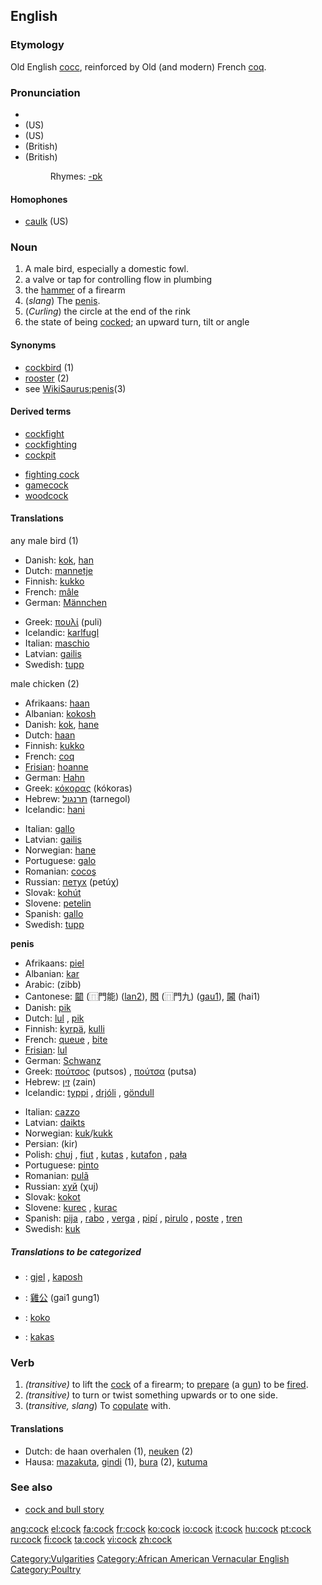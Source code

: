 ==English==

===Etymology===
Old English [[cocc]], reinforced by Old (and modern) French [[coq]].

===Pronunciation===
*{{AHD|kŏk, kôk}}
*(US) {{IPA|/kɒk/, /kɔːk/}}
*(US) {{SAMPA|/kQk/, /kO:k/}}
*(British) {{IPA|/kɒk/}}
*(British) {{SAMPA|/kQk/}}
*:Rhymes: [[Rhymes:English:-ɒk|-ɒk]]

====Homophones====
*[[caulk]] (US)

===Noun===
{{en-noun}}
# A male bird, especially a domestic fowl.
# a valve or tap for controlling flow in plumbing
# the [[hammer]] of a firearm
# (''slang'') The [[penis]].
# (''Curling'') the circle at the end of the rink
# the state of being [[cocked]]; an upward turn, tilt or angle

====Synonyms====
*[[cockbird]] (1)
*[[rooster]] (2)
*see [[WikiSaurus:penis]](3)

====Derived terms====
{{top}}
*[[cockfight]]
*[[cockfighting]]
*[[cockpit]]
{{mid}}
*[[fighting cock]]
*[[gamecock]]
*[[woodcock]]
{{bottom}}

====Translations====
;any male bird (1)
{{top}}
*Danish: [[kok]], [[han]]
*Dutch: [[mannetje]] {{n}}
*Finnish: [[kukko]]
*French: [[mâle]] {{m}}
*German: [[Männchen]] {{n}}
{{mid}}
*Greek: [[πουλί]] (puli) {{n}}
*Icelandic: [[karlfugl]] {{m}}
*Italian: [[maschio]] {{m}}
*Latvian: [[gailis]] {{m}}
*Swedish: [[tupp]]
{{bottom}}

;male chicken (2)
{{top}}
*Afrikaans: [[haan]] {{m}}
*Albanian: [[kokosh]] {{m}}
*Danish: [[kok]], [[hane]] {{c}}
*Dutch: [[haan]] {{m}}
*Finnish: [[kukko]]
*French: [[coq]] {{m}}
*[[Frisian]]: [[hoanne]]
*German: [[Hahn]] {{m}}
*Greek: [[κόκορας]] (kókoras) {{m}}
*Hebrew: [[תרנגול]] (tarnegol)
*Icelandic: [[hani]] {{m}}
{{mid}}
*Italian: [[gallo]] {{m}}
*Latvian: [[gailis]] {{m}}
*Norwegian: [[hane]] {{m}}
*Portuguese: [[galo]] {{m}}
*Romanian: [[cocoş]] {{m}}
*Russian: [[петух]] (petúχ) {{m}}
*Slovak: [[kohút]] {{m}}
*Slovene: [[petelin]] {{m}}
*Spanish: [[gallo]] {{m}}
*Swedish: [[tupp]]
{{bottom}}

'''penis'''
{{top}}
*Afrikaans: [[piel]]
*Albanian: [[kar]]
*Arabic: {{ARchar|[[زب]]}} (zibb)
*Cantonese: [[𨶙]] (⿵門能) ([[lan2]]), [[𨳊]] (⿵門九) ([[gau1]]), [[閪]] (hai1)
*Danish: [[pik]]
*Dutch: [[lul]] {{m}}, [[pik]] {{m}}
*Finnish: [[kyrpä]], [[kulli]]
*French: [[queue]] {{f}}, [[bite]] {{f}}
*[[Frisian]]: [[lul]]
*German: [[Schwanz]] {{m}}
*Greek: [[πούτσος]] (putsos) {{m}}, [[πούτσα]] (putsa) {{f}}
*Hebrew: [[זין]] (zain)
*Icelandic: [[typpi]] {{n}}, [[drjóli]] {{m}}, [[göndull]] {{m}}
{{mid}}
*Italian: [[cazzo]] {{m}}
*Latvian: [[daikts]] {{m}}
*Norwegian: [[kuk]]/[[kukk]] {{m}}
*Persian: {{FAchar|[[کیر]]}} (kir)
*Polish: [[chuj]] {{m}}, [[fiut]] {{m}}, [[kutas]] {{m}}, [[kutafon]] {{m}}, [[pała]] {{f}}
*Portuguese: [[pinto]] {{m}}
*Romanian: [[pulã]] {{f}}
*Russian: [[хуй#Russian|хуй]] (χuj) {{m}}
*Slovak: [[kokot]] {{m}}
*Slovene: [[kurec]] {{m}}, [[kurac]] {{m}}
*Spanish: [[pija]] {{f}}, [[rabo]] {{m}}, [[verga]] {{f}}, [[pipí]] {{m}}, [[pirulo]] {{m}}, [[poste]] {{m}}, [[tren]] {{m}}
*Swedish: [[kuk]]
{{bottom}}

=====Translations to be categorized=====
{{checktrans}}
{{top}}
*{{ttbc|Albanian}}: [[gjel]] {{m}}, [[kaposh]] {{m}}
*{{ttbc|Cantonese}}: [[雞公]] (gai1 gung1)
{{mid}}
*{{ttbc|Esperanto}}: [[koko]]
*{{ttbc|Hungarian}}: [[kakas]]
{{bottom}}

===Verb===
{{en-verb}}

# ''(transitive)'' to lift the [[cock]] of a firearm; to [[prepare]] (a [[gun]]) to be [[fire]]d.
# ''(transitive)'' to turn or twist something upwards or to one side.
# (''transitive, slang'') To [[copulate]] with.

====Translations====
*Dutch: de haan overhalen (1), [[neuken]] (2)
*Hausa: [[mazakuta]], [[gindi]] (1), [[bura]] (2), [[kutuma]]

===See also===
* [[cock and bull story]]

[[Category:Vulgarities]]
[[Category:African American Vernacular English]]
[[Category:Poultry]]

[[ang:cock]]
[[el:cock]]
[[fa:cock]]
[[fr:cock]]
[[ko:cock]]
[[io:cock]]
[[it:cock]]
[[hu:cock]]
[[pt:cock]]
[[ru:cock]]
[[fi:cock]]
[[ta:cock]]
[[vi:cock]]
[[zh:cock]]